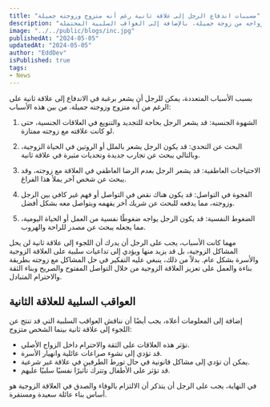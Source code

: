 ```yaml
---
title: "مسببات اندفاع الرجل إلى علاقة ثانية رغم أنه متزوج وزوجته جميلة"
description: "بهذا المقال، ستتعرف على أسباب دفعت الرجل للاندفاع نحو علاقة ثانية رغم زواجه من زوجة جميلة، بالإضافة إلى العواقب السلبية المحتملة."
image: "../../public/blogs/inc.jpg"
publishedAt: "2024-05-05"
updatedAt: "2024-05-05"
author: "EddDev"
isPublished: true
tags:
- News
---
```


بسبب الأسباب المتعددة، يمكن للرجل أن يشعر برغبة في الاندفاع إلى علاقة ثانية على الرغم من أنه متزوج وزوجته جميلة. من بين هذه الأسباب:

1. الشهوة الجنسية: قد يشعر الرجل بحاجة للتجديد والتنويع في العلاقات الجنسية، حتى لو كانت علاقته مع زوجته ممتازة.

2. البحث عن التحدي: قد يكون الرجل يشعر بالملل أو الروتين في الحياة الزوجية، وبالتالي يبحث عن تجارب جديدة وتحديات مثيرة في علاقة ثانية.

3. الاحتياجات العاطفية: قد يشعر الرجل بعدم الرضا العاطفي في العلاقة مع زوجته، وقد يبحث عن شخص آخر يملأ هذا الفراغ.

4. الفجوة في التواصل: قد يكون هناك نقص في التواصل أو فهم غير كافي بين الرجل وزوجته، مما يدفعه للبحث عن شريك آخر يفهمه ويتواصل معه بشكل أفضل.

5. الضغوط النفسية: قد يكون الرجل يواجه ضغوطًا نفسية من العمل أو الحياة اليومية، مما يجعله يبحث عن مصدر للراحة والهروب.

مهما كانت الأسباب، يجب على الرجل أن يدرك أن اللجوء إلى علاقة ثانية لن يحل المشاكل الزوجية، بل قد يزيد منها ويؤدي إلى تداعيات سلبية على العلاقة الزوجية والأسرة بشكل عام. بدلاً من ذلك، ينبغي عليه التفكير في حل المشاكل مع زوجته بطريقة بناءة والعمل على تعزيز العلاقة الزوجية من خلال التواصل المفتوح والصريح وبناء الثقة والاحترام المتبادل.

## العواقب السلبية للعلاقة الثانية

إضافة إلى المعلومات أعلاه، يجب أيضًا أن نناقش العواقب السلبية التي قد تنتج عن اللجوء إلى علاقة ثانية بينما الشخص متزوج:

- تؤثر هذه العلاقات على الثقة والاحترام داخل الزواج الأصلي.
- قد تؤدي إلى نشوء صراعات عائلية وانهيار الأسرة.
- يمكن أن تؤدي إلى مشاكل قانونية في حال تورط الطرفين في علاقة غير شرعية.
- قد تؤثر على الأطفال وتترك تأثيرًا نفسيًا سلبيًا عليهم.

في النهاية، يجب على الرجل أن يتذكر أن الالتزام بالوفاء والصدق في العلاقة الزوجية هو أساس بناء عائلة سعيدة ومستقرة.
